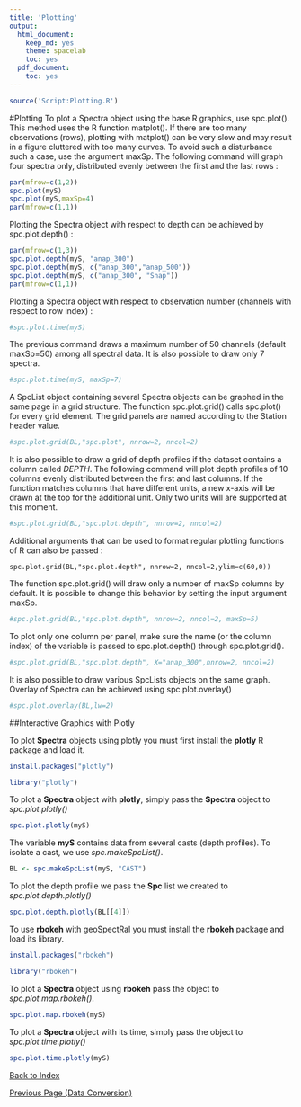 ```yaml
---
title: 'Plotting'
output:
  html_document:
    keep_md: yes
    theme: spacelab
    toc: yes
  pdf_document:
    toc: yes
---
```


```r
source('Script:Plotting.R')
```

#Plotting
To plot a Spectra object using the base R graphics, use spc.plot(). This method uses the R function matplot(). If there are too many observations (rows), plotting with matplot() can be very slow and may result in a  figure cluttered with too many curves. To avoid such a disturbance such a case, use the argument maxSp. The following command will graph four spectra only, distributed evenly between the first and the last rows :


```r
par(mfrow=c(1,2))
spc.plot(myS)
spc.plot(myS,maxSp=4) 
par(mfrow=c(1,1))
```

Plotting the Spectra object with respect to depth can be achieved by spc.plot.depth() :

```r
par(mfrow=c(1,3))
spc.plot.depth(myS, "anap_300") 
spc.plot.depth(myS, c("anap_300","anap_500")) 
spc.plot.depth(myS, c("anap_300", "Snap"))
par(mfrow=c(1,1))
```

Plotting a Spectra object with respect to observation number (channels with respect to row index) : 

```r
#spc.plot.time(myS)
```

The previous command draws a maximum number of 50 channels (default maxSp=50) among all spectral data. It is also possible to draw only 7 spectra.

```r
#spc.plot.time(myS, maxSp=7) 
```

A SpcList object containing several Spectra objects can be graphed in the same page in a grid structure. The function spc.plot.grid() calls spc.plot() for every grid element. The grid panels are named according to the Station header value.
```r
#spc.plot.grid(BL,"spc.plot", nnrow=2, nncol=2)
```

It is also possible to draw a grid of depth profiles if the dataset contains a column called *DEPTH*. The following command will plot depth profiles of 10 columns evenly distributed between the first and last columns. If  the function matches columns that have different units, a new x-axis will be drawn at the top for the additional unit. Only two units will are supported at this moment.

```r
#spc.plot.grid(BL,"spc.plot.depth", nnrow=2, nncol=2)
```

Additional arguments that can be used to format regular plotting functions of R can also be passed :
```
spc.plot.grid(BL,"spc.plot.depth", nnrow=2, nncol=2,ylim=c(60,0)) 
```

The function spc.plot.grid() will draw only a number of maxSp columns by default. It is possible to change this behavior by setting the input argument maxSp.

```r
#spc.plot.grid(BL,"spc.plot.depth", nnrow=2, nncol=2, maxSp=5)
```

To plot only one column per panel, make sure the name (or the column index) of the variable is passed to spc.plot.depth() through spc.plot.grid().
```r
#spc.plot.grid(BL,"spc.plot.depth", X="anap_300",nnrow=2, nncol=2)
```

It is also possible to draw various SpcLists objects on the same graph. Overlay of Spectra can be achieved using spc.plot.overlay()

```r
#spc.plot.overlay(BL,lw=2)
```
##Interactive Graphics with Plotly

To plot **Spectra** objects using plotly you must first install the **plotly** R package and load it.
```r
install.packages("plotly")
```
```r
library("plotly")
```

To plot a **Spectra** object with **plotly**, simply pass the **Spectra** object to *spc.plot.plotly()*
```r
spc.plot.plotly(myS)
```

The variable **myS** contains data from several casts (depth profiles). To isolate a cast, we use *spc.makeSpcList()*.
```r
BL <- spc.makeSpcList(myS, "CAST")
```

To plot the depth profile we pass the **Spc** list we created to *spc.plot.depth.plotly()*
```r
spc.plot.depth.plotly(BL[[4]])
```

To use **rbokeh** with geoSpectRal you must install the **rbokeh** package and load its library.
```r
install.packages("rbokeh")
```
```r
library("rbokeh")
```

To plot a **Spectra** object using **rbokeh** pass the object to *spc.plot.map.rbokeh()*.
```r
spc.plot.map.rbokeh(myS)
```
To plot a **Spectra** object with its time, simply pass the object to *spc.plot.time.plotly()*
```r
spc.plot.time.plotly(myS)
```


[Back to Index](http://pranageo.com/geospectral/geospectral-tutorial)

[Previous Page (Data Conversion)](../Data_Conversion/Data_Conversion.html)